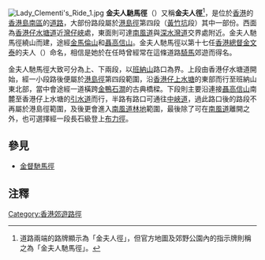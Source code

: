 {{unreferenced|time=2007-10-22}}
[[File:Lady_Clementi's_Ride_1.jpg|thumb]]
'''金夫人馳馬徑'''（{{lang-en|Lady Clementi's Ride}}）又稱'''金夫人徑'''<ref>道路兩端的路牌顯示為「金夫人徑」，但官方地圖及郊野公園內的指示牌則稱之為「金夫人馳馬徑」。</ref>，是位於[[香港|香港]]的[[香港島|香港島]][[南區_(香港)|南區]]的[[道路|道路]]，大部份路段屬於[[港島徑|港島徑]]第四段（[[黃竹坑|黃竹坑]]段）其中一部份。西面為[[香港仔水塘道|香港仔水塘道]]近[[灣仔峽|灣仔峽]]處，東面則可達[[南風道|南風道]]與[[深水灣道|深水灣道]]交界處附近。金夫人馳馬徑繞山而建，途經[[金馬倫山_(香港)|金馬倫山]]和[[聶高信山|聶高信山]]。金夫人馳馬徑以第十七任[[香港總督|香港總督]][[金文泰|金文泰]]的夫人（{{lang|en|Marie Penelope Rose}}）命名，相信是她於在任時曾經常在這條道路[[騎馬|騎馬]]郊遊而得名。

金夫人馳馬徑大致可分為上、下兩段，以[[班納山|班納山]]路口為界。上段由香港仔水塘道開始，經一小段路後便屬於[[港島徑|港島徑]]第四段範圍，沿[[香港仔上水塘|香港仔上水塘]]的東部而行至班納山東北部，當中會途經一道橫跨[[金鴨石澗|金鴨石澗]]的古典橋樑。下段則主要沿連接[[聶高信山|聶高信山]]南麓至香港仔上水塘的[[引水道|引水道]]而行，半路有路口可通往[[中峽道|中峽道]]，過此路口後的路段不再屬於港島徑範圍，及後更會進入[[南風道林地|南風道林地]]範圍，最後除了可在[[南風道|南風道]]離開之外，也可選擇經一段長石級登上[[布力徑|布力徑]]。

==參見==
*[[金督馳馬徑|金督馳馬徑]]

==注釋==
{{reflist}}

{{HK-cult-stub}}

[[Category:香港郊遊路徑|Category:香港郊遊路徑]]